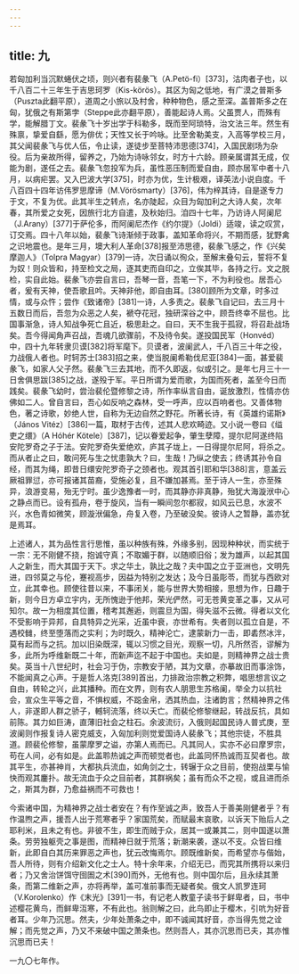 ```yaml
---
---
---
```

title: 九
---



若匈加利当沉默蜷伏之顷，则兴者有裴彖飞（A.Petö-fi）[373]，沽肉者子也，以千八百二十三年生于吉思珂罗（Kis-körös）。其区为匈之低地，有广漠之普斯多（Puszta此翻平原），道周之小旅以及村舍，种种物色，感之至深。盖普斯多之在匈，犹俄之有斯第孛（Steppe此亦翻平原），善能起诗人焉。父虽贾人，而殊有学，能解腊丁文。裴彖飞十岁出学于科勒多，既而至阿琐特，治文法三年。然生有殊禀，挚爱自繇，愿为俳优；天性又长于吟咏。比至舍勒美支，入高等学校三月，其父闻裴彖飞与优人伍，令止读，遂徒步至菩特沛思德[374]，入国民剧场为杂役。后为亲故所得，留养之，乃始为诗咏邻女，时方十六龄。顾亲属谓其无成，仅能为剧，遂任之去。裴彖飞忽投军为兵，虽性恶压制而爱自由，顾亦居军中者十八月，以病疟罢。又入巴波大学[375]，时亦为优，生计极艰，译英法小说自度。千八百四十四年访伟罗思摩谛（M.Vörösmarty）[376]，伟为梓其诗，自是遂专力于文，不复为优。此其半生之转点，名亦陡起，众目为匈加利之大诗人矣，次年春，其所爱之女死，因旅行北方自遣，及秋始归。洎四十七年，乃访诗人阿阑尼（J.Arany）[377]于萨伦多，而阿阑尼杰作《约尔提》（Joldi）适竣，读之叹赏，订交焉。四十八年以始，裴彖飞诗渐倾于政事，盖知革命将兴，不期而感，犹野禽之识地震也。是年三月，墺大利人革命[378]报至沛思德，裴彖飞感之，作《兴矣摩迦人》（Tolpra Magyar）[379]一诗，次日诵以徇众，至解末叠句云，誓将不复为奴！则众皆和，持至检文之局，逐其吏而自印之，立俟其毕，各持之行。文之脱检，实自此始。裴彖飞亦尝自言曰，吾琴一音，吾笔一下，不为利役也。居吾心者，爰有天神，使吾歌且吟。天神非他，即自由耳。[380]顾所为文章，时多过情，或与众忤；尝作《致诸帝》[381]一诗，人多责之。裴彖飞自记曰，去三月十五数日而后，吾忽为众恶之人矣，褫夺花冠，独研深谷之中，顾吾终幸不屈也。比国事渐急，诗人知战争死亡且近，极思赴之。自曰，天不生我于孤寂，将召赴战场矣。吾今得闻角声召战，吾魂几欲骤前，不及待令矣。遂投国民军（Honvéd）中，四十九年转隶贝谟[382]将军麾下。贝谟者，波阑武人，千八百三十年之役，力战俄人者也。时轲苏士[383]招之来，使当脱阑希勒伐尼亚[384]一面，甚爱裴彖飞，如家人父子然。裴彖飞三去其地，而不久即返，似或引之。是年七月三十一日舍俱思跋[385]之战，遂殁于军。平日所谓为爱而歌，为国而死者，盖至今日而践矣。裴彖飞幼时，尝治裴伦暨修黎之诗，所作率纵言自由，诞放激烈，性情亦仿佛如二人。曾自言曰，吾心如反响之森林，受一呼声，应以百响者也。又善体物色，著之诗歌，妙绝人世，自称为无边自然之野花。所著长诗，有《英雄约诺斯》（János Vitéz）[386]一篇，取材于古传，述其人悲欢畸迹。又小说一卷曰《缢吏之缳》（A Hóhér Kötele）[387]，记以眷爱起争，肇生孽障，提尔尼阿遂终陷安陀罗奇之子于法。安陀罗奇失爱绝欢，庐其子垅上，一日得提尔尼阿，将杀之。而从者止之曰，敢问死与生之忧患孰大？曰，生哉！乃纵之使去；终诱其孙令自经，而其为绳，即昔日缳安陀罗奇子之颈者也。观其首引耶和华[388]言，意盖云厥祖罪愆，亦可报诸其苗裔，受施必复，且不嫌加甚焉。至于诗人一生，亦至殊异，浪游变易，殆无宁时。虽少逸豫者一时，而其静亦非真静，殆犹大海漩洑中心之静点而已。设有孤舟，卷于旋风，当有一瞬间忽尔都寂，如风云已息，水波不兴，水色青如微笑，顾漩洑偏急，舟复入卷，乃至破没矣。彼诗人之暂静，盖亦犹是焉耳。

上述诸人，其为品性言行思惟，虽以种族有殊，外缘多别，因现种种状，而实统于一宗：无不刚健不挠，抱诚守真；不取媚于群，以随顺旧俗；发为雄声，以起其国人之新生，而大其国于天下。求之华土，孰比之哉？夫中国之立于亚洲也，文明先进，四邻莫之与伦，蹇视高步，因益为特别之发达；及今日虽彫苓，而犹与西欧对立，此其幸也。顾使往昔以来，不事闭关，能与世界大势相接，思想为作，日趣于新，则今日方卓立宇内，无所愧逊于他邦，荣光俨然，可无苍黄变革之事，又从可知尔。故一为相度其位置，稽考其邂逅，则震旦为国，得失滋不云微。得者以文化不受影响于异邦，自具特异之光采，近虽中衰，亦世希有。失者则以孤立自是，不遇校雠，终至堕落而之实利；为时既久，精神沦亡，逮蒙新力一击，即砉然冰泮，莫有起而与之抗。加以旧染既深，辄以习惯之目光，观察一切，凡所然否，谬解为多，此所为呼维新既二十年，而新声迄不起于中国也。夫如是，则精神界之战士贵矣。英当十八世纪时，社会习于伪，宗教安于陋，其为文章，亦摹故旧而事涂饰，不能闻真之心声。于是哲人洛克[389]首出，力排政治宗教之积弊，唱思想言议之自由，转轮之兴，此其播种。而在文界，则有农人朋思生苏格阑，举全力以抗社会，宣众生平等之音，不惧权威，不跽金帛，洒其热血，注诸韵言；然精神界之伟人，非遂即人群之骄子，轗轲流落，终以夭亡。而裴伦修黎继起，转战反抗，具如前陈。其力如巨涛，直薄旧社会之柱石。余波流衍，入俄则起国民诗人普式庚，至波阑则作报复诗人密克威支，入匈加利则觉爱国诗人裴彖飞；其他宗徒，不胜具道。顾裴伦修黎，虽蒙摩罗之谥，亦第人焉而已。凡其同人，实亦不必曰摩罗宗，苟在人间，必有如是。此盖聆热诚之声而顿觉者也，此盖同怀热诚而互契者也。故其平生，亦甚神肖，大都执兵流血，如角剑之士，转辗于众之目前，使抱战栗与愉快而观其鏖扑。故无流血于众之目前者，其群祸矣；虽有而众不之视，或且进而杀之，斯其为群，乃愈益祸而不可救也！

今索诸中国，为精神界之战士者安在？有作至诚之声，致吾人于善美刚健者乎？有作温煦之声，援吾人出于荒寒者乎？家国荒矣，而赋最末哀歌，以诉天下贻后人之耶利米，且未之有也。非彼不生，即生而贼于众，居其一或兼其二，则中国遂以萧条。劳劳独躯壳之事是图，而精神日就于荒落；新潮来袭，遂以不支。众皆曰维新，此即自白其历来罪恶之声也，犹云改悔焉尔。顾既维新矣，而希望亦与偕始，吾人所待，则有介绍新文化之士人。特十余年来，介绍无已，而究其所携将以来归者；乃又舍治饼饵守囹圄之术[390]而外，无他有也。则中国尔后，且永续其萧条，而第二维新之声，亦将再举，盖可准前事而无疑者矣。俄文人凯罗连珂（V.Korolenko）作《末光》[391]一书，有记老人教童子读书于鲜卑者，曰，书中述樱花黄鸟，而鲜卑沍寒，不有此也。翁则解之曰，此鸟即止于樱木，引吭为好音者耳。少年乃沉思。然夫，少年处萧条之中，即不诚闻其好音，亦当得先觉之诠解；而先觉之声，乃又不来破中国之萧条也。然则吾人，其亦沉思而已夫，其亦惟沉思而已夫！

一九〇七年作。